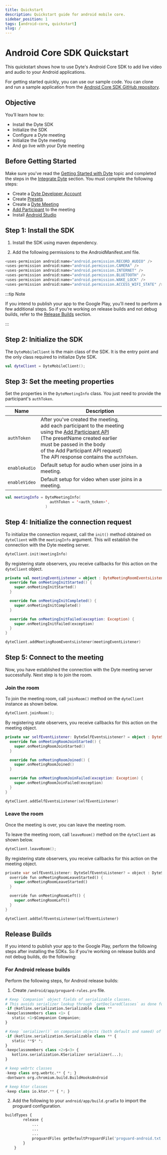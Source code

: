 ```yaml
---
title: Quickstart
description: Quickstart guide for android mobile core.
sidebar_position: 1
tags: [android-core, quickstart]
slug: /
---
```



# Android Core SDK Quickstart

This quickstart shows how to use Dyte's Android Core SDK to add live video and
audio to your Android applications.

For getting started quickly, you can use our sample code. You can clone and run
a sample application from the
[Android Core SDK GitHub repository](https://github.com/dyte-in/mobile-core-sample-android).

## Objective

You’ll learn how to:

- Install the Dyte SDK
- Initialize the SDK
- Configure a Dyte meeting
- Initialize the Dyte meeting
- And go live with your Dyte meeting

## Before Getting Started

Make sure you've read the
[Getting Started with Dyte](https://docs.dyte.io/getting-started) topic and
completed the steps in the
[Integrate Dyte](https://docs.dyte.io/getting-started#integrate-dyte) section.
You must complete the following steps:

- Create a [Dyte Developer Account](https://dev.dyte.io/)
- Create [Presets](https://dev.dyte.io/roles-presets)
- Create a
  [Dyte Meeting](https://docs.dyte.io/api/?v=v2#/operations/create_meeting)
- [Add Participant](https://docs.dyte.io/api/?v=v2#/operations/add_participant)
  to the meeting
- Install [Android Studio](https://developer.android.com/studio)

## Step 1: Install the SDK

1. Install the SDK using maven dependency.

<AndroidCoreLatestInstallation />

2. Add the following permissions to the AndroidManifest.xml file.

```python
<uses-permission android:name="android.permission.RECORD_AUDIO" />
<uses-permission android:name="android.permission.CAMERA" />
<uses-permission android:name="android.permission.INTERNET" />
<uses-permission android:name="android.permission.BLUETOOTH" />
<uses-permission android:name="android.permission.WAKE_LOCK" />
<uses-permission android:name="android.permission.ACCESS_WIFI_STATE" />
```

:::tip Note

If you intend to publish your app to the Google Play, you'll need
to perform a few additional steps. So if you’re working on release builds and
not debug builds, refer to the [Release Builds](#release-builds) section.

:::

## Step 2: Initialize the SDK

The `DyteMobileClient` is the main class of the SDK. It is the entry point and
the only class required to initialize Dyte SDK.

```kotlin
val dyteClient = DyteMobileClient();
```

## Step 3: Set the meeting properties

Set the properties in the `DyteMeetingInfo` class. You just need to provide the
participant's `authToken`.

| Name          | Description                                                                                                                                                                                                                                                                                                                                   |
| ------------- | --------------------------------------------------------------------------------------------------------------------------------------------------------------------------------------------------------------------------------------------------------------------------------------------------------------------------------------------- |
| `authToken`   | After you've created the meeting, <br/> add each participant to the meeting <br/> using the [Add Participant API](https://docs.dyte.io/api?v=v2#/operations/add_participant)<br/> (The presetName created earlier <br/> must be passed in the body <br/> of the Add Participant API request) <br/> The API response contains the `authToken`. |
| `enableAudio` | Default setup for audio when user joins in a meeting.                                                                                                                                                                                                                                                                                         |
| `enableVideo` | Default setup for video when user joins in a meeting.                                                                                                                                                                                                                                                                                         |

```kotlin
val meetingInfo = DyteMeetingInfo(
                    authToken = '<auth_token>',
                  )
```

## Step 4: Initialize the connection request

To initialize the connection request, call the `init()` method obtained on
`dyteClient` with the `meetingInfo` argument. This will establish the connection
with the Dyte meeting server.

```kotlin
dyteClient.init(meetingInfo)
```

By registering state observers, you receive callbacks for this action on the
`dyteClient` object.

```kotlin
private val meetingEventListener = object : DyteMeetingRoomEventsListener {
  override fun onMeetingInitStarted() {
    super.onMeetingInitStarted()
  }

  override fun onMeetingInitCompleted() {
    super.onMeetingInitCompleted()
  }

  override fun onMeetingInitFailed(exception: Exception) {
    super.onMeetingInitFailed(exception)
  }
}

dyteClient.addMeetingRoomEventsListener(meetingEventListener)
```

## Step 5: Connect to the meeting

Now, you have established the connection with the Dyte meeting server
successfully. Next step is to join the room.

### Join the room

To join the meeting room, call `joinRoom()` method on the `dyteClient` instance
as shown below.

```kotlin
dyteClient.joinRoom();
```

By registering state observers, you receive callbacks for this action on the
meeting object.

```kotlin
private var selfEventListener: DyteSelfEventsListener? = object : DyteSelfEventsListener {
  override fun onMeetingRoomJoinStarted() {
    super.onMeetingRoomJoinStarted()
  }

  override fun onMeetingRoomJoined() {
    super.onMeetingRoomJoined()
  }

  override fun onMeetingRoomJoinFailed(exception: Exception) {
    super.onMeetingRoomJoinFailed(exception)
  }
}

dyteClient.addSelfEventsListener(selfEventListener)
```

### Leave the room

Once the meeting is over, you can leave the meeting room.

To leave the meeting room, call `leaveRoom()` method on the `dyteClient` as
shown below.

```kotlin
dyteClient.leaveRoom();
```

By registering state observers, you receive callbacks for this action on the
meeting object.

```dart
private var selfEventListener: DyteSelfEventsListener? = object : DyteSelfEventsListener {
  override fun onMeetingRoomLeaveStarted() {
    super.onMeetingRoomLeaveStarted()
  }

  override fun onMeetingRoomLeft() {
    super.onMeetingRoomLeft()
  }
}

dyteClient.addSelfEventsListener(selfEventListener)
```

## Release Builds

If you intend to publish your app to the Google Play, perform the
following steps after installing the SDKs. So if you’re working on release
builds and not debug builds, do the following:

### For Android release builds

Perform the following steps, for Android release builds:

1. Create `/android/app/proguard-rules.pro` file.

```python
# Keep `Companion` object fields of serializable classes.
# This avoids serializer lookup through `getDeclaredClasses` as done for named companion objects.
-if @kotlinx.serialization.Serializable class **
-keepclassmembers class <1> {
   static <1>$Companion Companion;
}

# Keep `serializer()` on companion objects (both default and named) of serializable classes.
-if @kotlinx.serialization.Serializable class ** {
   static **$* *;
}
-keepclassmembers class <2>$<3> {
   kotlinx.serialization.KSerializer serializer(...);
}

# keep webrtc classes
-keep class org.webrtc.** { *; }
-dontwarn org.chromium.build.BuildHooksAndroid

# keep ktor classes
-keep class io.ktor.** { *; }

```

2. Add the following to your `android/app/build.gradle` to import the proguard
   configuration.

```python
buildTypes {
        release {
            ...
            ...
            ...
            proguardFiles getDefaultProguardFile('proguard-android.txt'), 'proguard-rules.pro'
        }
    }
```
